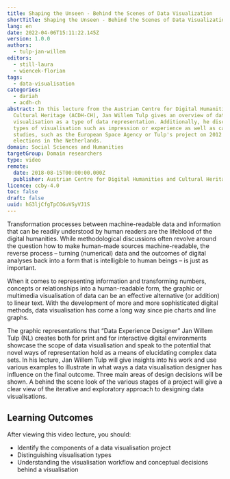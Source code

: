 ```yaml
---
title: Shaping the Unseen - Behind the Scenes of Data Visualization
shortTitle: Shaping the Unseen - Behind the Scenes of Data Visualization
lang: en
date: 2022-04-06T15:11:22.145Z
version: 1.0.0
authors:
  - tulp-jan-willem
editors:
  - still-laura
  - wiencek-florian
tags:
  - data-visualisation
categories:
  - dariah
  - acdh-ch
abstract: In this lecture from the Austrian Centre for Digital Humanities and
  Cultural Heritage (ACDH-CH), Jan Willem Tulp gives an overview of data
  visualisation as a type of data representation. Additionally, he discusses
  types of visualisation such as impression or experience as well as case
  studies, such as the European Space Agency or Tulp's project on 2012 national
  elections in the Netherlands.
domain: Social Sciences and Humanities
targetGroup: Domain researchers
type: video
remote:
  date: 2018-08-15T00:00:00.000Z
  publisher: Austrian Centre for Digital Humanities and Cultural Heritage (ACDH-CH)
licence: ccby-4.0
toc: false
draft: false
uuid: hG3ljCfgTpCOGuVSyVJ1S
---
```

Transformation processes between machine-readable data and information that can be readily understood by human readers are the lifeblood of the digital humanities. While methodological discussions often revolve around the question how to make human-made sources machine-readable, the reverse process – turning (numerical) data and the outcomes of digital analyses back into a form that is intelligible to human beings – is just as important.

When it comes to representing information and transforming numbers, concepts or relationships into a human-readable form, the graphic or multimedia visualisation of data can be an effective alternative (or addition) to linear text. With the development of more and more sophisticated digital methods, data visualisation has come a long way since pie charts and line graphs.

The graphic representations that “Data Experience Designer” Jan Willem Tulp (NL) creates both for print and for interactive digital environments showcase the scope of data visualisation and speak to the potential that novel ways of representation hold as a means of elucidating complex data sets. In his lecture, Jan Willem Tulp will give insights into his work and use various examples to illustrate in what ways a data visualisation designer has influence on the final outcome. Three main areas of design decisions will be shown. A behind the scene look of the various stages of a project will give a clear view of the iterative and exploratory approach to designing data visualisations.

## Learning Outcomes

After viewing this video lecture, you should:

- Identify the components of a data visualisation project
- Distinguishing visualisation types
- Understanding the visualisation workflow and conceptual decisions behind a visualisation



<VideoCard provider="youtube" id="m7FtOsx9dYM" title="ACDH-CH Lecture 4.2 Shaping the Unseen - Behind the Scences of Data Visualization" subtitle="Click here to view" image="images/acdh-ch-video.png" />
